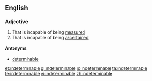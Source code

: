 {{also|indéterminable}}
==English==

===Adjective===
{{en-adj}}

# That is incapable of being [[measure]]d
# That is incapable of being [[ascertain]]ed

====Antonyms====
* [[determinable]]

[[et:indeterminable]]
[[gl:indeterminable]]
[[io:indeterminable]]
[[ta:indeterminable]]
[[te:indeterminable]]
[[vi:indeterminable]]
[[zh:indeterminable]]